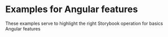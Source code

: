 
<Meta title="stories / frameworks / angular / basics / README" />

# Examples for Angular features

These examples serve to highlight the right Storybook operation for basics Angular features

